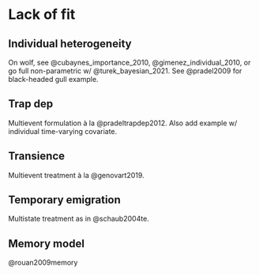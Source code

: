 # Lack of fit {#lackoffit}

## Individual heterogeneity

On wolf, see @cubaynes_importance_2010, @gimenez_individual_2010, or go full non-parametric w/ @turek_bayesian_2021. See @pradel2009 for black-headed gull example. 

## Trap dep

Multievent formulation à la @pradeltrapdep2012. Also add example w/ individual time-varying covariate. 

## Transience 

Multievent treatment à la @genovart2019.

## Temporary emigration

Multistate treatment as in @schaub2004te.

## Memory model

@rouan2009memory